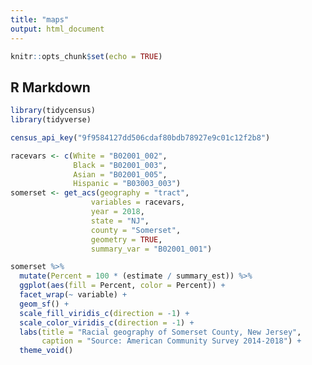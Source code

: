 ```yaml
---
title: "maps"
output: html_document
---
```


```r
knitr::opts_chunk$set(echo = TRUE)
```

## R Markdown

```r
library(tidycensus)
library(tidyverse)

census_api_key("9f9584127dd506cdaf80bdb78927e9c01c12f2b8")

racevars <- c(White = "B02001_002", 
              Black = "B02001_003", 
              Asian = "B02001_005",
              Hispanic = "B03003_003")
somerset <- get_acs(geography = "tract",
                  variables = racevars, 
                  year = 2018,
                  state = "NJ",
                  county = "Somerset",
                  geometry = TRUE,
                  summary_var = "B02001_001") 
```
```r
somerset %>%
  mutate(Percent = 100 * (estimate / summary_est)) %>%
  ggplot(aes(fill = Percent, color = Percent)) +
  facet_wrap(~ variable) +
  geom_sf() +
  scale_fill_viridis_c(direction = -1) +
  scale_color_viridis_c(direction = -1) +
  labs(title = "Racial geography of Somerset County, New Jersey",
       caption = "Source: American Community Survey 2014-2018") +
  theme_void()

```

